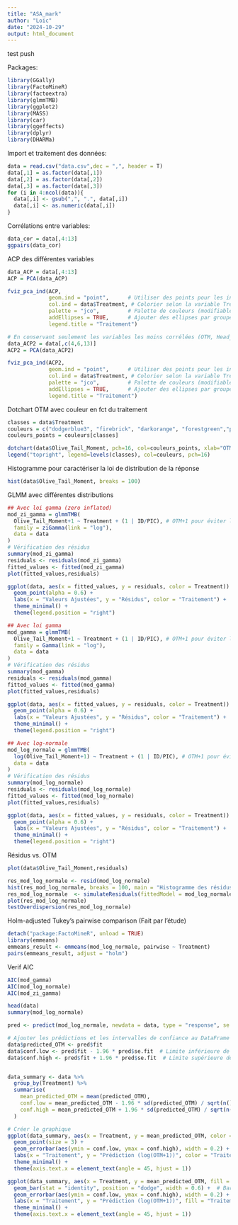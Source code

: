 ```yaml
---
title: "ASA_mark"
author: "Loïc"
date: "2024-10-29"
output: html_document
---
```


test push

Packages:

```r
library(GGally)
library(FactoMineR)
library(factoextra)
library(glmmTMB)
library(ggplot2)
library(MASS)
library(car)
library(ggeffects)
library(dplyr)
library(DHARMa)
```

Import et traitement des données:

```r
data = read.csv("data.csv",dec = ",", header = T)
data[,1] = as.factor(data[,1])
data[,2] = as.factor(data[,2])
data[,3] = as.factor(data[,3])
for (i in 4:ncol(data)){
  data[,i] <- gsub(",", ".", data[,i])
  data[,i] <- as.numeric(data[,i])
}


```

Corrélations entre variables:

```r
data_cor = data[,4:13]
ggpairs(data_cor) 
```

ACP des différentes variables

```r
data_ACP = data[,4:13] 
ACP = PCA(data_ACP)

fviz_pca_ind(ACP,
             geom.ind = "point",      # Utiliser des points pour les individus
             col.ind = data$Treatment, # Colorier selon la variable Treatment
             palette = "jco",         # Palette de couleurs (modifiable)
             addEllipses = TRUE,      # Ajouter des ellipses par groupe de traitement
             legend.title = "Traitement")

# En conservant seulement les variables les moins corrélées (OTM, Head_area, Head_DNA)
data_ACP2 = data[,c(4,6,13)]
ACP2 = PCA(data_ACP2)

fviz_pca_ind(ACP2,
             geom.ind = "point",      # Utiliser des points pour les individus
             col.ind = data$Treatment, # Colorier selon la variable Treatment
             palette = "jco",         # Palette de couleurs (modifiable)
             addEllipses = TRUE,      # Ajouter des ellipses par groupe de traitement
             legend.title = "Traitement")
```

Dotchart OTM avec couleur en fct du traitement

```r
classes = data$Treatment
couleurs = c("dodgerblue3", "firebrick", "darkorange", "forestgreen","pink")
couleurs_points = couleurs[classes]

dotchart(data$Olive_Tail_Moment, pch=16, col=couleurs_points, xlab="OTM")
legend("topright", legend=levels(classes), col=couleurs, pch=16)
```

Histogramme pour caractériser la loi de distribution de la réponse

```r
hist(data$Olive_Tail_Moment, breaks = 100)
```

GLMM avec différentes distributions

```r
## Avec loi gamma (zero inflated)
mod_zi_gamma = glmmTMB(
  Olive_Tail_Moment+1 ~ Treatment + (1 | ID/PIC), # OTM+1 pour éviter les négatifs, et effet aléatoire "photo" imbriqué dans "individu"
  family = ziGamma(link = "log"),  
  data = data
)
# Vérification des résidus
summary(mod_zi_gamma)
residuals <- residuals(mod_zi_gamma)
fitted_values <- fitted(mod_zi_gamma)
plot(fitted_values,residuals)

ggplot(data, aes(x = fitted_values, y = residuals, color = Treatment)) +
  geom_point(alpha = 0.6) +
  labs(x = "Valeurs Ajustées", y = "Résidus", color = "Traitement") +
  theme_minimal() +
  theme(legend.position = "right")

## Avec loi gamma
mod_gamma = glmmTMB(
  Olive_Tail_Moment+1 ~ Treatment + (1 | ID/PIC), # OTM+1 pour éviter les négatifs, et effet aléatoire "photo" imbriqué dans "individu"
  family = Gamma(link = "log"),  
  data = data
)
# Vérification des résidus
summary(mod_gamma)
residuals <- residuals(mod_gamma)
fitted_values <- fitted(mod_gamma)
plot(fitted_values,residuals)

ggplot(data, aes(x = fitted_values, y = residuals, color = Treatment)) +
  geom_point(alpha = 0.6) +
  labs(x = "Valeurs Ajustées", y = "Résidus", color = "Traitement") +
  theme_minimal() +
  theme(legend.position = "right")

## Avec log-normale
mod_log_normale = glmmTMB(
  log(Olive_Tail_Moment+1) ~ Treatment + (1 | ID/PIC), # OTM+1 pour éviter les négatifs, et effet aléatoire "photo" imbriqué dans "individu"
  data = data
)
# Vérification des résidus
summary(mod_log_normale)
residuals <- residuals(mod_log_normale)
fitted_values <- fitted(mod_log_normale)
plot(fitted_values,residuals)

ggplot(data, aes(x = fitted_values, y = residuals, color = Treatment)) +
  geom_point(alpha = 0.6) +
  labs(x = "Valeurs Ajustées", y = "Résidus", color = "Traitement") +
  theme_minimal() +
  theme(legend.position = "right")
```

Résidus vs. OTM

```r
plot(data$Olive_Tail_Moment,residuals)
```

```r
res_mod_log_normale <- resid(mod_log_normale)
hist(res_mod_log_normale, breaks = 100, main = "Histogramme des résidus")
res_mod_log_normale  <- simulateResiduals(fittedModel = mod_log_normale)
plot(res_mod_log_normale)
testOverdispersion(res_mod_log_normale)
```

Holm-adjusted Tukey's pairwise comparison (Fait par l'étude)

```r
detach("package:FactoMineR", unload = TRUE)
library(emmeans)
emmeans_result <- emmeans(mod_log_normale, pairwise ~ Treatment)
pairs(emmeans_result, adjust = "holm")
```

Verif AIC

```r
AIC(mod_gamma)
AIC(mod_log_normale)
AIC(mod_zi_gamma)
```

```r
head(data)
summary(mod_log_normale)

pred <- predict(mod_log_normale, newdata = data, type = "response", se.fit = TRUE)

# Ajouter les prédictions et les intervalles de confiance au DataFrame `data`
data$predicted_OTM <- pred$fit
data$conf.low <- pred$fit - 1.96 * pred$se.fit  # Limite inférieure de l'IC à 95%
data$conf.high <- pred$fit + 1.96 * pred$se.fit  # Limite supérieure de l'IC à 95%


data_summary <- data %>%
  group_by(Treatment) %>%
  summarise(
    mean_predicted_OTM = mean(predicted_OTM),
    conf.low = mean_predicted_OTM - 1.96 * sd(predicted_OTM) / sqrt(n()),
    conf.high = mean_predicted_OTM + 1.96 * sd(predicted_OTM) / sqrt(n())
  )

# Créer le graphique
ggplot(data_summary, aes(x = Treatment, y = mean_predicted_OTM, color = Treatment)) +
  geom_point(size = 3) +
  geom_errorbar(aes(ymin = conf.low, ymax = conf.high), width = 0.2) +
  labs(x = "Traitement", y = "Prédiction (log(OTM+1))", color = "Traitement") +
  theme_minimal() +
  theme(axis.text.x = element_text(angle = 45, hjust = 1))

ggplot(data_summary, aes(x = Treatment, y = mean_predicted_OTM, fill = Treatment)) +
  geom_bar(stat = "identity", position = "dodge", width = 0.6) +  # Barres pour chaque moyenne
  geom_errorbar(aes(ymin = conf.low, ymax = conf.high), width = 0.2) +  # Barres d'erreur
  labs(x = "Traitement", y = "Prédiction (log(OTM+1))", fill = "Traitement") +
  theme_minimal() +
  theme(axis.text.x = element_text(angle = 45, hjust = 1))
```

